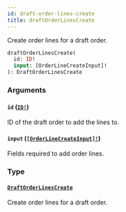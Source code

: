 ```yaml
---
id: draft-order-lines-create
title: draftOrderLinesCreate
---
```


Create order lines for a draft order.

```graphql
draftOrderLinesCreate(
  id: ID!
  input: [OrderLineCreateInput]!
): DraftOrderLinesCreate

```

### Arguments

#### `id` ([`ID!`](/developer/api-reference/scalars/id.mdx))

ID of the draft order to add the lines to.

#### `input` ([`[OrderLineCreateInput]!`](/developer/api-reference/inputs/order-line-create-input.mdx))

Fields required to add order lines.

### Type

#### [`DraftOrderLinesCreate`](/developer/api-reference/objects/draft-order-lines-create.mdx)

Create order lines for a draft order.
